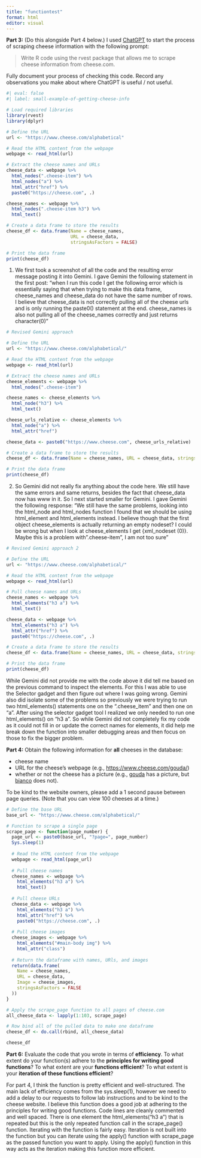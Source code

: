 ```yaml
---
title: "functiontest"
format: html
editor: visual
---
```


**Part 3:** (Do this alongside Part 4 below.) I 
used [ChatGPT](https://chat.openai.com/chat) to start the process of scraping
cheese information with the following prompt:

> Write R code using the rvest package that allows me to scrape cheese
> information from cheese.com.

Fully document your process of checking this code. Record any observations you
make about where ChatGPT is useful / not useful.

```r
#| eval: false
#| label: small-example-of-getting-cheese-info

# Load required libraries
library(rvest)
library(dplyr)

# Define the URL
url <- "https://www.cheese.com/alphabetical"

# Read the HTML content from the webpage
webpage <- read_html(url)

# Extract the cheese names and URLs
cheese_data <- webpage %>%
  html_nodes(".cheese-item") %>%
  html_nodes("a") %>%
  html_attr("href") %>%
  paste0("https://cheese.com", .)

cheese_names <- webpage %>%
  html_nodes(".cheese-item h3") %>%
  html_text()

# Create a data frame to store the results
cheese_df <- data.frame(Name = cheese_names,
                        URL = cheese_data,
                        stringsAsFactors = FALSE)

# Print the data frame
print(cheese_df)
```

1. We first took a screenshot of all the code and the resulting error message posting it into Gemini. I gave Gemini the following statement in the first post: "when I run this code I get the following error which is essentially saying that when trying to make this data frame, cheese_names and cheese_data do not have the same number of rows. I believe that cheese_data is not correctly pulling all of the cheese urls and is only running the paste0() statement at the end. cheese_names is also not pulling all of the cheese_names correctly and just returns character(0)"

```r
# Revised Gemini approach

# Define the URL
url <- "https://www.cheese.com/alphabetical/"

# Read the HTML content from the webpage
webpage <- read_html(url)

# Extract the cheese names and URLs
cheese_elements <- webpage %>%
  html_nodes(".cheese-item")

cheese_names <- cheese_elements %>%
  html_node("h3") %>%
  html_text()

cheese_urls_relative <- cheese_elements %>%
  html_node("a") %>%
  html_attr("href")

cheese_data <- paste0("https://www.cheese.com", cheese_urls_relative)

# Create a data frame to store the results
cheese_df <- data.frame(Name = cheese_names, URL = cheese_data, stringsAsFactors = FALSE)

# Print the data frame
print(cheese_df)
```

2. So Gemini did not really fix anything about the code here. We still have the same errors and same returns, besides the fact that cheese_data now has www in it. So I next started smaller for Gemini. I gave Gemini the following response: "We still have the same problems, looking into the html_node and html_nodes function I found that we should be using html_element and html_elements instead. I believe though that the first object cheese_elements is actually returning an empty nodeset? I could be wrong but when I look at cheese_elements I get {xml_nodeset (0)}. Maybe this is a problem with ".cheese-item", I am not too sure"

```r
# Revised Gemini approach 2

# Define the URL
url <- "https://www.cheese.com/alphabetical/"

# Read the HTML content from the webpage
webpage <- read_html(url)

# Pull cheese names and URLs
cheese_names <- webpage %>%
  html_elements("h3 a") %>%
  html_text()

cheese_data <- webpage %>%
  html_elements("h3 a") %>%
  html_attr("href") %>%
  paste0("https://cheese.com", .)

# Create a data frame to store the results
cheese_df <- data.frame(Name = cheese_names, URL = cheese_data, stringsAsFactors = FALSE)

# Print the data frame
print(cheese_df)
```

While Gemini did not provide me with the code above it did tell me based on the previous command to inspect the elements. For this I was able to use the Selector gadget and then figure out where I was going wrong. Gemini also did isolate some of the problems so previously we were trying to run two html_elements() statements one on the ".cheese_item" and then one on "a". After using the selector gadget tool I realized we only needed to run one html_elements() on "h3 a". So while Gemini did not completely fix my code as it could not fill in or update the correct names for elements, it did help me break down the function into smaller debugging areas and then focus on those to fix the bigger problem. 

**Part 4:** Obtain the following information for **all** cheeses in the
database:

-   cheese name
-   URL for the cheese's webpage (e.g., <https://www.cheese.com/gouda/>)
-   whether or not the cheese has a picture (e.g., 
[gouda](https://www.cheese.com/gouda/) has a picture, but 
[bianco](https://www.cheese.com/bianco/) does not).

To be kind to the website owners, please add a 1 second pause between page
queries. (Note that you can view 100 cheeses at a time.)

```r
# Define the base URL
base_url <- "https://www.cheese.com/alphabetical/"

# Function to scrape a single page
scrape_page <- function(page_number) {
  page_url <- paste0(base_url, "?page=", page_number)
  Sys.sleep(1)
  
  # Read the HTML content from the webpage
  webpage <- read_html(page_url)
  
  # Pull cheese names 
  cheese_names <- webpage %>%
    html_elements("h3 a") %>%
    html_text()
  
  # Pull cheese URLs
  cheese_data <- webpage %>%
    html_elements("h3 a") %>%
    html_attr("href") %>%
    paste0("https://cheese.com", .)
  
  # Pull cheese images
  cheese_images <- webpage %>%
    html_elements("#main-body img") %>%
    html_attr("class")
  
  # Return the dataframe with names, URls, and images
  return(data.frame(
    Name = cheese_names,
    URL = cheese_data,
    Image = cheese_images,
    stringsAsFactors = FALSE
  ))
}
```

```r
# Apply the scrape_page function to all pages of cheese.com
all_cheese_data <- lapply(1:103, scrape_page)
```

```r
# Row bind all of the pulled data to make one dataframe
cheese_df <- do.call(rbind, all_cheese_data)

cheese_df
```

**Part 6:** Evaluate the code that you wrote in terms of **efficiency**. To
what extent do your function(s) adhere to the **principles for writing good functions**?
To what extent are your **functions efficient**? To what extent is your 
**iteration of these functions efficient**? 

For part 4, I think the function is pretty efficient and well-structured. The main lack of efficiency comes from the sys.sleep(1), however we need to add a delay to our requests to follow lab instructions and to be kind to the cheese website. I believe this function does a good job at adhering to the principles for writing good functions. Code lines are cleanly commented and well spaced. There is one element the html_elements("h3 a") that is repeated but this is the only repeated function call in the scrape_page() function. Iterating with the function is fairly easy. Iteration is not built into the function but you can iterate using the apply() function with scrape_page as the passed function you want to apply. Using the apply() function in this way acts as the iteration making this function more efficient. 

